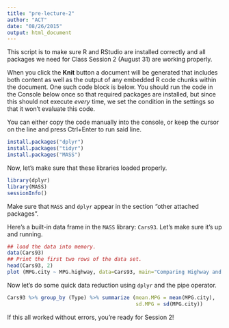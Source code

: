 ```yaml
---
title: "pre-lecture-2"
author: "ACT"
date: "08/26/2015"
output: html_document
---
```


This script is to make sure R and RStudio are installed correctly and all packages we need for Class Session 2 (August 31) are working properly.

When you click the **Knit** button a document will be generated that includes both content as well as the output of any embedded R code chunks within the document. One such code block is below. You should run the code in the Console below once so that required packages are installed, but since this should not execute *every* time, we set the condition in the settings so that it won't evaluate this code. 

You can either copy the code manually into the console, or keep the cursor on the line and press Ctrl+Enter to run said line.

```r
install.packages("dplyr")
install.packages("tidyr")
install.packages("MASS")
```

Now, let's make sure that these libraries loaded properly.

```r
library(dplyr)
library(MASS)
sessionInfo()
```

Make sure that `MASS` and `dplyr` appear in the section "other attached packages".

Here's a built-in data frame in the `MASS` library: `Cars93`. Let's make sure it's up and running.

```r
## load the data into memory.
data(Cars93)
## Print the first two rows of the data set.
head(Cars93, 2)  
plot (MPG.city ~ MPG.highway, data=Cars93, main="Comparing Highway and City Mileage for Cars93")
```

Now let's do some quick data reduction using `dplyr` and the pipe operator.

```r
Cars93 %>% group_by (Type) %>% summarize (mean.MPG = mean(MPG.city), 
                                          sd.MPG = sd(MPG.city))
```

If this all worked without errors, you're ready for Session 2!
